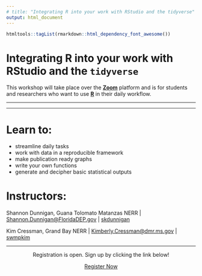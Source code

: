 ```yaml
---
# title: "Integrating R into your work with RStudio and the tidyverse"
output: html_document
---
```


```r
htmltools::tagList(rmarkdown::html_dependency_font_awesome())
```


<div class="jumbotron">
  <h1 class="display-3">Integrating R into your work with RStudio and the `tidyverse`</h1>
  <p class="lead">This workshop will take place over the <b>[Zoom](https://unf.zoom.com)</b> platform and is for students and researchers who want to use <b>[R](https://cran.r-project.org)</b> in their daily workflow.</p>
  <hr class="my-4">
</div>

***

# Learn to:

*    streamline daily tasks
*    work with data in a reproducible framework
*    make publication ready graphs
*    write your own functions
*    generate and decipher basic statistical outputs

# Instructors:

Shannon Dunnigan, Guana Tolomato Matanzas NERR  |  [<i class="fa fa-envelope"></i> Shannon.Dunnigan@FloridaDEP.gov](Shannon.Dunnigan@FloridaDEP.gov)  |  [<i class="fa fa-github"></i>  skdunnigan](http://www.github.com/skdunnigan)


Kim Cressman, Grand Bay NERR  |  [<i class="fa fa-envelope"></i> Kimberly.Cressman@dmr.ms.gov](Kimberly.Cressman@dmr.ms.gov)  |  [<i class="fa fa-github"></i> swmpkim](http://www.github.com/swmpkim)

***


<div class="jumbotron">
  <center><p>Registration is open. Sign up by clicking the link below!</p></center>
  <p class="lead">
    <center><a class="btn btn-warning btn-lg" href="https://www.gtmnerr.org" role="button">Register Now</a>
  </p></center>
</div>


